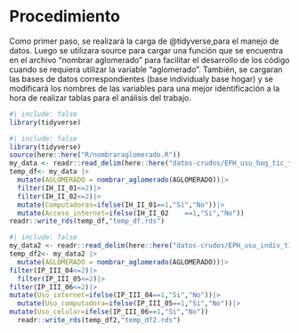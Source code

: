 # Procedimiento
Como primer paso, se realizará la carga de @tidyverse,para el manejo de datos. Luego se utilizara source para cargar una función que se encuentra en el archivo "nombrar aglomerado" para facilitar el desarrollo de los código cuando se requiera utilizar la variable "aglomerado". También, se cargaran las bases de datos correspondientes (base individualy base hogar) y se modificará los nombres de las variables para una mejor identificación a la hora de realizar tablas para el análisis del trabajo.

```r
#| include: false
library(tidyverse)
```

```r
#| include: false
library(tidyverse)
source(here::here("R/nombraraglomerado.R"))
my_data <- readr::read_delim(here::here("datos-crudos/EPH_usu_hog_tic_t423[1].txt"))
temp_df<- my_data |>
  mutate(AGLOMERADO = nombrar_aglomerado(AGLOMERADO))|>
  filter(IH_II_01<=2)|>
  filter(IH_II_02<=2)|>
  mutate(Computadoras=ifelse(IH_II_01==1,"Si","No"))|>
  mutate(Acceso_internet=ifelse(IH_II_02    ==1,"Si","No"))
readr::write_rds(temp_df,"temp_df.rds")
```

```r
#| include: false
my_data2 <- readr::read_delim(here::here("datos-crudos/EPH_usu_indiv_tic_t423[1].txt"))
temp_df2<- my_data2 |>
  mutate(AGLOMERADO = nombrar_aglomerado(AGLOMERADO))|>
filter(IP_III_04<=2)|>
  filter(IP_III_05<=2)|>
filter(IP_III_06<=2)|>
mutate(Uso_internet=ifelse(IP_III_04==1,"Si","No"))|>
  mutate(Uso_computadora=ifelse(IP_III_05==1,"Si","No"))|>
mutate(Uso_celular=ifelse(IP_III_06==1,"Si","No"))
  readr::write_rds(temp_df2,"temp_df2.rds")
```

